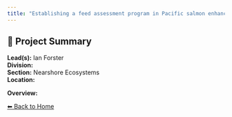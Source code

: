 ```yaml
---
title: "Establishing a feed assessment program in Pacific salmon enhancement hatcheries"
---
```


## 🧬 Project Summary

**Lead(s):** Ian Forster  
**Division:**   
**Section:** Nearshore Ecosystems  
**Location:**   

**Overview:**  


[⬅ Back to Home](../index.qmd)
